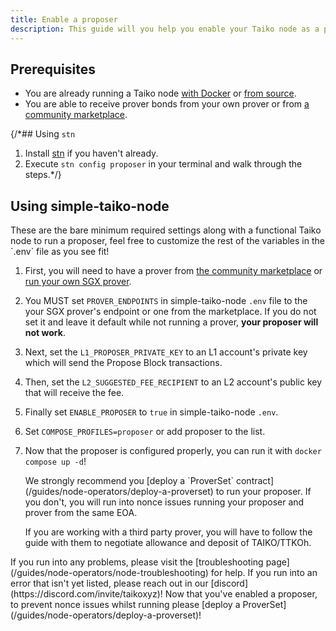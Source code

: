 ```yaml
---
title: Enable a proposer
description: This guide will you help you enable your Taiko node as a proposer.
---
```



## Prerequisites

- You are already running a Taiko node [with Docker](/guides/node-operators/run-a-taiko-node-with-docker) or [from source](/guides/node-operators/build-a-taiko-node-from-source).
- You are able to receive prover bonds from your own prover or from [a community marketplace](https://dojonode.xyz/tatami).

{/*## Using `stn`

1. Install [stn](https://github.com/d1onys1us/stn) if you haven't already.
2. Execute `stn config proposer` in your terminal and walk through the steps.*/}

## Using simple-taiko-node

<Aside>
These are the bare minimum required settings along with a functional Taiko node to run a proposer, feel free to customize the rest of the variables in the `.env` file as you see fit!
</Aside>

<Steps>

1. First, you will need to have a prover from <a href="https://dojonode.xyz/tatami" target="_blank">the community marketplace</a> or [run your own SGX prover](/guides/node-operators/enable-a-prover).

2. You MUST set `PROVER_ENDPOINTS` in simple-taiko-node `.env` file to the your SGX prover's endpoint or one from the marketplace. If you do not set it and leave it default while not running a prover, **your proposer will not work**.

3. Next, set the `L1_PROPOSER_PRIVATE_KEY` to an L1 account's private key which will send the Propose Block transactions.

4. Then, set the `L2_SUGGESTED_FEE_RECIPIENT` to an L2 account's public key that will receive the fee.

5. Finally set `ENABLE_PROPOSER` to `true` in simple-taiko-node `.env`.

6. Set `COMPOSE_PROFILES=proposer` or add proposer to the list.

7. Now that the proposer is configured properly, you can run it with `docker compose up -d`!

    <Aside type="danger">
      We strongly recommend you [deploy a `ProverSet` contract](/guides/node-operators/deploy-a-proverset) to run your proposer. If you don't, you will run into nonce issues running your proposer and prover from the same EOA.
      
      If you are working with a third party prover, you will have to follow the guide with them to negotiate allowance and deposit of TAIKO/TTKOh.
   </Aside>

</Steps>

<CardGrid>
    <Card title="Troubleshooting" icon="error">
        If you run into any problems, please visit the [troubleshooting page](/guides/node-operators/node-troubleshooting) for help.
        If you run into an error that isn't yet listed, please reach out in our [discord](https://discord.com/invite/taikoxyz)!
    </Card>
    <Card title="Deploy a ProverSet" icon="rocket">
        Now that you've enabled a proposer, to prevent nonce issues whilst running please [deploy a ProverSet](/guides/node-operators/deploy-a-proverset)!
    </Card>
</CardGrid>
